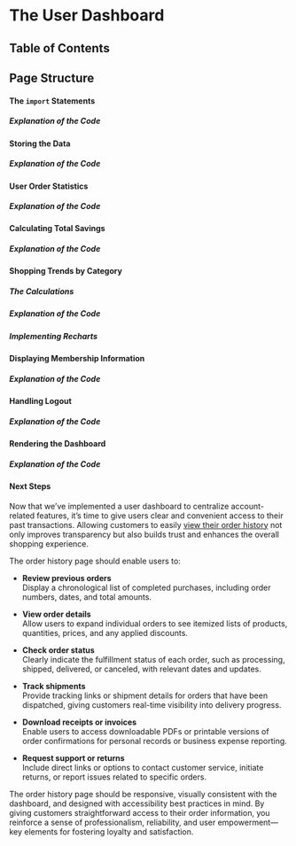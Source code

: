
# The User Dashboard

## Table of Contents

## Page Structure

#### The `import` Statements

##### Explanation of the Code

#### Storing the Data

##### Explanation of the Code

#### User Order Statistics

##### Explanation of the Code

#### Calculating Total Savings

##### Explanation of the Code

#### Shopping Trends by Category

##### The Calculations

##### Explanation of the Code

##### Implementing Recharts

#### Displaying Membership Information

##### Explanation of the Code

#### Handling Logout

##### Explanation of the Code

#### Rendering the Dashboard

##### Explanation of the Code

#### Next Steps

Now that we’ve implemented a user dashboard to centralize account-related features, it’s time to give users clear and convenient access to their past transactions. Allowing customers to easily [view their order history](/ecommerce-platform/creating-the-pages/dashboard/order-history) not only improves transparency but also builds trust and enhances the overall shopping experience.

The order history page should enable users to:

- **Review previous orders**  
  Display a chronological list of completed purchases, including order numbers, dates, and total amounts.

- **View order details**  
  Allow users to expand individual orders to see itemized lists of products, quantities, prices, and any applied discounts.

- **Check order status**  
  Clearly indicate the fulfillment status of each order, such as processing, shipped, delivered, or canceled, with relevant dates and updates.

- **Track shipments**  
  Provide tracking links or shipment details for orders that have been dispatched, giving customers real-time visibility into delivery progress.

- **Download receipts or invoices**  
  Enable users to access downloadable PDFs or printable versions of order confirmations for personal records or business expense reporting.

- **Request support or returns**  
  Include direct links or options to contact customer service, initiate returns, or report issues related to specific orders.

The order history page should be responsive, visually consistent with the dashboard, and designed with accessibility best practices in mind. By giving customers straightforward access to their order information, you reinforce a sense of professionalism, reliability, and user empowerment—key elements for fostering loyalty and satisfaction.

<BackToTop />
